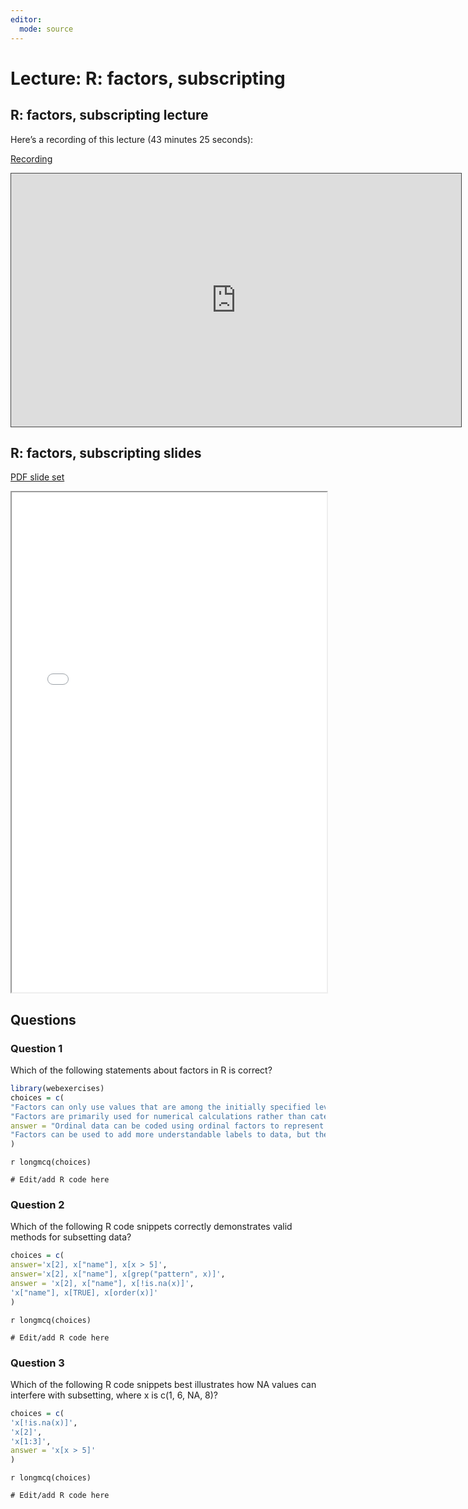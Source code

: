 ```yaml
---
editor: 
  mode: source  
---  
```


# Lecture: R: factors, subscripting

## R: factors, subscripting lecture

Here's a recording of this lecture (43 minutes 25 seconds):

[Recording](https://pitt.hosted.panopto.com/Panopto/Pages/Viewer.aspx?id=850e5bbc-cbad-4d5d-967e-b06f00fa2c54){.external target="_blank"}

<iframe credentialless src="https://pitt.hosted.panopto.com/Panopto/Pages/Embed.aspx?id=850e5bbc-cbad-4d5d-967e-b06f00fa2c54&amp;autoplay=false&amp;offerviewer=true&amp;showtitle=true&amp;showbrand=true&amp;captions=true&amp;interactivity=all" height="405" width="720" style="border: 1px solid #464646;" allowfullscreen allow="autoplay">

</iframe>

## R: factors, subscripting slides

[PDF slide set](pdfs/R_factors_dates.pdf){target="_blank"}

<iframe width="100%" height="800" src="pdfs/R_factors_dates.pdf">
</iframe>

## Questions

### Question 1

Which of the following statements about factors in R is correct?

```r
library(webexercises)
choices = c(
"Factors can only use values that are among the initially specified levels, and cannot have new levels added later.",
"Factors are primarily used for numerical calculations rather than categorical data.",
answer = "Ordinal data can be coded using ordinal factors to represent the order of categories.",
"Factors can be used to add more understandable labels to data, but they do not support ordinal data."
)
```

`r longmcq(choices)`

```webr-r
# Edit/add R code here
```

### Question 2

Which of the following R code snippets correctly demonstrates valid methods for subsetting data?

```r
choices = c(
answer='x[2], x["name"], x[x > 5]',
answer='x[2], x["name"], x[grep("pattern", x)]',
answer = 'x[2], x["name"], x[!is.na(x)]',
'x["name"], x[TRUE], x[order(x)]'
)
```

`r longmcq(choices)`


```webr-r
# Edit/add R code here
```

### Question 3

Which of the following R code snippets best illustrates how NA values can interfere with subsetting, where x is c(1, 6, NA, 8)?

```r
choices = c(
'x[!is.na(x)]',
'x[2]',
'x[1:3]',
answer = 'x[x > 5]'
)
```

`r longmcq(choices)`

```webr-r
# Edit/add R code here
```
